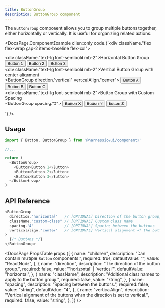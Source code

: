 ```yaml
---
title: ButtonGroup
description: ButtonGroup component
---
```


The `ButtonGroup` component allows you to group multiple buttons together, either horizontally or vertically. It is useful for organizing related actions.


<DocsPage.ComponentExample
  client:only
  code.{`<div className."flex flex-wrap gap-2 items-baseline flex-col">
    <div>
      <div className."text-lg font-semibold mb-2">Horizontal Button Group</div>
      <ButtonGroup>
        <Button>Button 1</Button>
        <Button>Button 2</Button>
        <Button>Button 3</Button>
      </ButtonGroup>
    </div>
    <div>
      <div className."text-lg font-semibold mb-2">Vertical Button Group with center alignment</div>
      <ButtonGroup direction."vertical" verticalAlign."center">
        <Button>Button A</Button>
        <Button>Button B</Button>
        <Button>Button C</Button>
      </ButtonGroup>
    </div>
    <div>
      <div className."text-lg font-semibold mb-2">Button Group with Custom Spacing</div>
      <ButtonGroup spacing."2">
        <Button>Button X</Button>
        <Button>Button Y</Button>
        <Button>Button Z</Button>
      </ButtonGroup>
    </div>
  </div>`}
/>

## Usage

```typescript jsx
import { Button, ButtonGroup } from '@harnessio/ui/components'

//...

return (
  <ButtonGroup>
    <Button>Button 1</Button>
    <Button>Button 2</Button>
    <Button>Button 3</Button>
  </ButtonGroup>
)
```

## API Reference

```typescript jsx
<ButtonGroup
  direction."horizontal"   // [OPTIONAL] Direction of the button group, can be 'horizontal' or 'vertical'
  className."custom-class" // [OPTIONAL] Custom class name
  spacing."4"              // [OPTIONAL] Spacing between the buttons
  verticalAlign."center"   // [OPTIONAL] Vertical alignment of the buttons when the direction is set to vertical
>
  {/* Buttons */}
</ButtonGroup>
```

<DocsPage.PropsTable
  props.{[
    {
      name: "children",
      description: "Can contain multiple `Button` components.",
      required: true,
      defaultValue: "",
      value: "ReactNode",
    },
    {
      name: "direction",
      description: "The direction of the button group.",
      required: false,
      value: "'horizontal' | 'vertical'",
      defaultValue: "horizontal",
    },
    {
      name: "className",
      description: "Additional class names to apply to the button group.",
      required: false,
      value: "string",
    },
    {
      name: "spacing",
      description: "Spacing between the buttons.",
      required: false,
      value: "string",
      defaultValue: "4",
    },
    {
      name: "verticalAlign",
      description:
        "Vertical alignment of the buttons when the direction is set to vertical.",
      required: false,
      value: "string",
    },
  ]}
/>
